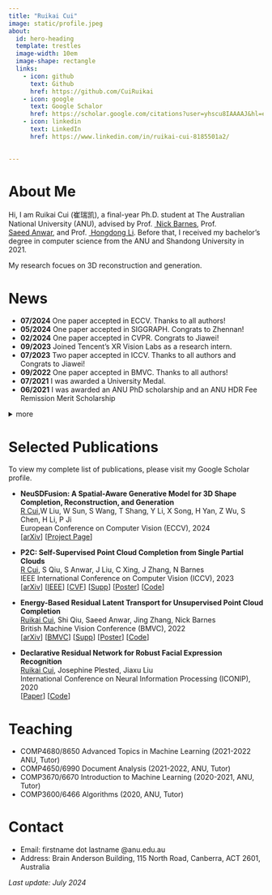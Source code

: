 ```yaml
---
title: "Ruikai Cui"
image: static/profile.jpeg
about:
  id: hero-heading
  template: trestles
  image-width: 10em
  image-shape: rectangle
  links:
    - icon: github
      text: Github
      href: https://github.com/CuiRuikai
    - icon: google
      text: Google Schalor
      href: https://scholar.google.com/citations?user=yhscu8IAAAAJ&hl=en
    - icon: linkedin
      text: LinkedIn
      href: https://www.linkedin.com/in/ruikai-cui-8185501a2/

      
---
```


::: {#hero-heading}

# About Me

Hi, I am Ruikai Cui (崔瑞凯), a final-year Ph.D. student at The Australian National University (ANU), advised by 
Prof. <a href="http://users.cecs.anu.edu.au/~nmb/"> Nick\ Barnes</a>, 
Prof. <a href="https://saeed-anwar.github.io/"> Saeed\ Anwar</a>, and 
Prof. <a href="https://users.cecs.anu.edu.au/~hongdong/"> Hongdong\ Li</a>. 
Before that, I received my bachelor's degree in computer science from the ANU and Shandong University in 2021. 

My research focues on 3D reconstruction and generation. 


:::

# News
+ **07/2024** One paper accepted in ECCV. Thanks to all authors!
+ **05/2024** One paper accepted in SIGGRAPH. Congrats to Zhennan!
+ **02/2024** One paper accepted in CVPR. Congrats to Jiawei!
+ **09/2023** Joined Tencent’s XR Vision Labs as a research intern.
+ **07/2023** Two paper accepted in ICCV. Thanks to all authors and Congrats to Jiawei!
+ **09/2022** One paper accepted in BMVC. Thanks to all authors!
+ **07/2021** I was awarded a University Medal.
+ **06/2021** I was awarded an ANU PhD scholarship and an ANU HDR Fee Remission Merit Scholarship

<details>
  <summary>more</summary>
+ **12/2020** Joined the Computational Media Lab as a summer research.
+ **09/2020** One paper accepted in ICONIP. Thanks to all authors!
</details>




# Selected Publications

To view my complete list of publications, please visit my Google Scholar profile.

+ **NeuSDFusion: A Spatial-Aware Generative Model for 3D Shape Completion, Reconstruction, and Generation** \
<ins>R Cui</ins>,W Liu, W Sun, S Wang, T Shang, Y Li, X Song, H Yan, Z Wu, S Chen, H Li, P Ji \
European Conference on Computer Vision (ECCV), 2024 \
[[arXiv](https://arxiv.org/abs/2403.18241)]
[[Project Page](https://weizheliu.github.io/NeuSDFusion/)]

+ **P2C: Self-Supervised Point Cloud Completion from Single Partial Clouds** \
<ins>R Cui</ins>, S Qiu, S Anwar, J Liu, C Xing, J Zhang, N Barnes \
IEEE International Conference on Computer Vision (ICCV), 2023 \
[[arXiv](https://arxiv.org/abs/2307.14726)]
[[IEEE](https://ieeexplore.ieee.org/document/10376600)]
[[CVF](https://openaccess.thecvf.com/content/ICCV2023/papers/Cui_P2C_Self-Supervised_Point_Cloud_Completion_from_Single_Partial_Clouds_ICCV_2023_paper.pdf)]
[[Supp](https://openaccess.thecvf.com/content/ICCV2023/supplemental/Cui_P2C_Self-Supervised_Point_ICCV_2023_supplemental.pdf)]
[[Poster](https://github.com/CuiRuikai/Partial2Complete/blob/main/assets/ICCV_Poster.pdf)]
[[Code](https://github.com/CuiRuikai/Partial2Complete)]


+ **Energy-Based Residual Latent Transport for Unsupervised Point Cloud Completion** \
<ins>Ruikai Cui</ins>, Shi Qiu, Saeed Anwar, Jing Zhang, Nick Barnes \
British Machine Vision Conference (BMVC), 2022 \
[[arXiv](https://arxiv.org/abs/2211.06820)]
[[BMVC](https://bmvc2022.mpi-inf.mpg.de/0048.pdf)]
[[Supp](https://bmvc2022.mpi-inf.mpg.de/0048_supp.zip)]
[[Poster](https://bmvc2022.mpi-inf.mpg.de/0048_poster.pdf)]
[[Code](https://github.com/CuiRuikai/Latent-Transport-UPCN)]

+ **Declarative Residual Network for Robust Facial Expression Recognition** \
<ins>Ruikai Cui</ins>, Josephine Plested, Jiaxu Liu \
International Conference on Neural Information Processing (ICONIP), 2020 \
[[Paper](https://link.springer.com/chapter/10.1007/978-3-030-63820-7_39)] 
[[Code](https://github.com/CuiRuikai/Bidirectional-Residual-Declarative-Network)]


# Teaching

+ COMP4680/8650 Advanced Topics in Machine Learning (2021-2022 ANU, Tutor)
+ COMP4650/6990 Document Analysis (2021-2022, ANU, Tutor)
+ COMP3670/6670 Introduction to Machine Learning (2020-2021, ANU, Tutor)
+ COMP3600/6466 Algorithms (2020, ANU, Tutor)


<!---
# Misc
% I like badminton, cooking, music, etc.
-->

# Contact
+ Email: firstname dot lastname \@anu.edu.au
+ Address: Brain Anderson Building, 115 North Road, Canberra, ACT 2601, Australia


_Last update: July 2024_

